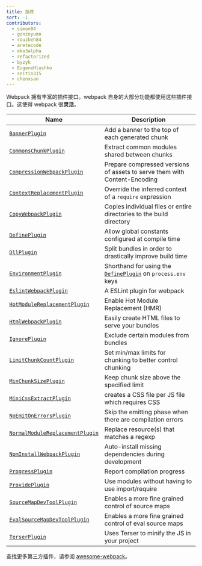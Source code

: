 ```yaml
---
title: 插件
sort: -1
contributors:
  - simon04
  - gonzoyumo
  - rouzbeh84
  - aretecode
  - eko3alpha
  - refactorized
  - byzyk
  - EugeneHlushko
  - snitin315
  - chenxsan
---
```


Webpack 拥有丰富的插件接口。webpack 自身的大部分功能都使用这些插件接口。这使得 webpack 很**灵活**。

| Name                                                                            | Description                                                                            |
| ------------------------------------------------------------------------------- | -------------------------------------------------------------------------------------- |
| [`BannerPlugin`](/plugins/banner-plugin)                                        | Add a banner to the top of each generated chunk                                        |
| [`CommonsChunkPlugin`](/plugins/commons-chunk-plugin)                           | Extract common modules shared between chunks                                           |
| [`CompressionWebpackPlugin`](/plugins/compression-webpack-plugin)               | Prepare compressed versions of assets to serve them with Content-Encoding              |
| [`ContextReplacementPlugin`](/plugins/context-replacement-plugin)               | Override the inferred context of a `require` expression                                |
| [`CopyWebpackPlugin`](/plugins/copy-webpack-plugin)                             | Copies individual files or entire directories to the build directory                   |
| [`DefinePlugin`](/plugins/define-plugin)                                        | Allow global constants configured at compile time                                      |
| [`DllPlugin`](/plugins/dll-plugin)                                              | Split bundles in order to drastically improve build time                               |
| [`EnvironmentPlugin`](/plugins/environment-plugin)                              | Shorthand for using the [`DefinePlugin`](/plugins/define-plugin) on `process.env` keys |
| [`EslintWebpackPlugin`](/plugins/eslint-webpack-plugin)                         | A ESLint plugin for webpack                                                            |
| [`HotModuleReplacementPlugin`](/plugins/hot-module-replacement-plugin)          | Enable Hot Module Replacement (HMR)                                                    |
| [`HtmlWebpackPlugin`](/plugins/html-webpack-plugin)                             | Easily create HTML files to serve your bundles                                         |
| [`IgnorePlugin`](/plugins/ignore-plugin)                                        | Exclude certain modules from bundles                                                   |
| [`LimitChunkCountPlugin`](/plugins/limit-chunk-count-plugin)                    | Set min/max limits for chunking to better control chunking                             |
| [`MinChunkSizePlugin`](/plugins/min-chunk-size-plugin)                          | Keep chunk size above the specified limit                                              |
| [`MiniCssExtractPlugin`](/plugins/mini-css-extract-plugin)                      | creates a CSS file per JS file which requires CSS                                      |
| [`NoEmitOnErrorsPlugin`](/configuration/optimization/#optimizationemitonerrors) | Skip the emitting phase when there are compilation errors                              |
| [`NormalModuleReplacementPlugin`](/plugins/normal-module-replacement-plugin)    | Replace resource(s) that matches a regexp                                              |
| [`NpmInstallWebpackPlugin`](/plugins/install-webpack-plugin)                    | Auto-install missing dependencies during development                                   |
| [`ProgressPlugin`](/plugins/progress-plugin)                                    | Report compilation progress                                                            |
| [`ProvidePlugin`](/plugins/provide-plugin)                                      | Use modules without having to use import/require                                       |
| [`SourceMapDevToolPlugin`](/plugins/source-map-dev-tool-plugin)                 | Enables a more fine grained control of source maps                                     |
| [`EvalSourceMapDevToolPlugin`](/plugins/eval-source-map-dev-tool-plugin)        | Enables a more fine grained control of eval source maps                                |
| [`TerserPlugin`](/plugins/terser-webpack-plugin/)                               | Uses Terser to minify the JS in your project                                           |

查找更多第三方插件，请参阅 [awesome-webpack](/awesome-webpack/#webpack-plugins)。
